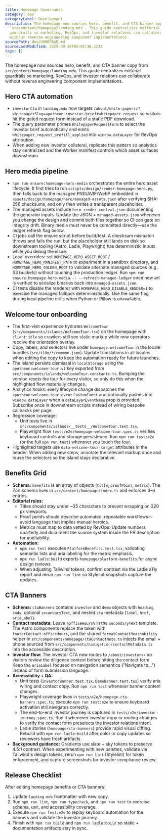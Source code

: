 ```yaml
---
title: Homepage Governance
category: dev
categoryLabel: Development
description: The homepage now sources hero, benefit, and CTA banner copy from
  `src/content/homepage/landing.mdx`. This guide centralizes editorial
  guardrails so marketing, RevOps, and investor relations can collaborate
  without reverse engineering component implementations.
sourcePath: dev/HOMEPAGE.md
sourceLastModified: 2025-09-30T04:05:36.323Z
tags: []
---
```


The homepage now sources hero, benefit, and CTA banner copy from
`src/content/homepage/landing.mdx`. This guide centralizes editorial guardrails so
marketing, RevOps, and investor relations can collaborate without reverse engineering
component implementations.

## Hero CTA automation

- `investorCta` in `landing.mdx` now targets
  `/about/white-papers/?whitepaperSlug=apotheon-investor-brief#whitepaper-request` so visitors hit
  the gated request form instead of a static PDF download.
- The query parameter primes `WhitepaperRequestForm` to select the investor brief automatically and
  emits `whitepaper_request_prefill_applied` into `window.dataLayer` for RevOps attribution.
- When adding new investor collateral, replicate this pattern so analytics stay centralized and the
  Worker manifest controls which asset surfaces downstream.

## Hero media pipeline

- `npm run ensure:homepage-hero-media` orchestrates the entire hero asset lifecycle. It first tries
  to run `scripts/design/render-homepage-hero.py`, then falls back to the managed PNG/AVIF/WebP
  embedded in `assets/design/homepage/hero/managed-assets.json` after verifying SHA-256 checksums,
  and only then writes a transparent placeholder.
- The managed assets include `hero-render-context.json` documenting the generator inputs. Update the
  JSON + `managed-assets.json` whenever you change the design and commit both files together so CI
  can gate on integrity drift. Binary media must never be committed directly—use the ledger refresh
  flag below.
- CI jobs call the ensure script before build/test. A checksum mismatch throws and fails the run,
  but the placeholder still lands on disk so downstream tooling (Astro, Ladle, Playwright) has
  deterministic inputs while you debug the issue.
- Local overrides: set `HOMEPAGE_HERO_ASSET_ROOT` / `HOMEPAGE_HERO_MANIFEST_PATH` to experiment in a
  sandbox directory, and `HOMEPAGE_HERO_GOLDEN_ROOT` to validate alternate managed sources (e.g., S3
  buckets) without touching the production ledger. Run `npm run ensure:homepage-hero-media --
--refresh-managed-ledger` once new art is verified to serialize binaries back into
  `managed-assets.json`.
- CI tests disable the renderer with `HOMEPAGE_HERO_DISABLE_RENDER=1` to exercise the managed
  fallback deterministically. Use the same flag during local pipeline drills when Python or Pillow
  is unavailable.

## Welcome tour onboarding

- The first-visit experience hydrates `WelcomeTour` (`src/components/islands/WelcomeTour.tsx`) on the
  homepage with `client:idle` so crawlers still see static markup while new operators receive the
  orientation overlay.
- Copy, labels, and selectors live under `homepage.welcomeTour` in the locale bundles
  (`src/i18n/*/common.json`). Update translations in all locales when editing the copy to keep the
  automation ready for future launches.
- The island persists dismissal in `localStorage` using the
  `apotheon:welcome-tour:v1` key exported from
  `src/components/islands/welcomeTour.constants.ts`. Bumping the version resets the tour for every
  visitor, so only do this when the highlighted flow materially changes.
- Analytics hooks: every lifecycle change dispatches the
  `apotheon:welcome-tour:event` `CustomEvent` and optionally pushes into `window.dataLayer` when a
  `dataLayerEventName` prop is provided. Subscribe once in downstream scripts instead of wiring
  bespoke callbacks per page.
- Regression coverage:
  - Unit tests live in `src/components/islands/__tests__/WelcomeTour.test.tsx`.
  - Playwright flow `tests/e2e/homepage-welcome-tour.spec.ts` verifies keyboard controls and storage
    persistence. Run `npm run test:e2e` (or the full `npm run test`) whenever you touch the tour.
- Highlighted targets use `data-welcome-tour-target` attributes in the header. When adding new steps,
  annotate the relevant markup once and reuse the selectors so the island stays declarative.

## Benefits Grid

- **Schema:** `benefits` is an array of objects (`title`, `proofPoint`, `metric`). The Zod
  schema lives in `src/content/homepage/index.ts` and enforces 3–6 entries.
- **Editorial rules:**
  - Titles should stay under ~35 characters to prevent wrapping on 320 px viewports.
  - Proof points should describe automated, repeatable workflows—avoid language that
    implies manual heroics.
  - Metrics must map to data vetted by RevOps. Update numbers quarterly and document
    the source system inside the PR description for auditability.
- **Automation:**
  - `npm run test` executes `PlatformBenefits.test.tsx`, validating semantic lists and
    aria labeling for the metric emphasis.
  - `npm run ladle:build` exports `homepage/platform-benefits` for async design reviews.
  - When adjusting Tailwind tokens, confirm contrast via the Ladle a11y report and
    rerun `npm run lint` so Stylelint snapshots capture the updates.

## CTA Banners

- **Schema:** `ctaBanners` contains `investor` and `demo` objects with `heading`, `body`,
  optional `secondaryText`, and nested `cta` metadata (`label`, `href`, `ariaLabel`).
- **Contact metadata:** Leave `%officeHours%` in the `secondaryText` template. The Astro
  components replace the token with `footerContact.officeHours`, and the shared
  `formatContactReachability` helper in `src/components/homepage/ctaContactNote.ts`
  injects the email + phone sourced from `src/components/navigation/contactMetadata.ts`
  into the accessible description.
- **Investor flow:** The investor CTA now routes to `/about/investors/` so visitors review
  the diligence context before hitting the contact form. Keep the `ariaLabel` focused on
  navigation semantics ("Navigate to…") instead of form submission language.
- **Accessibility + QA:**
  - Unit tests (`InvestorBanner.test.tsx`, `DemoBanner.test.tsx`) verify aria wiring and
    contact copy. Run `npm run test` whenever banner content changes.
  - Playwright coverage lives in `tests/e2e/homepage-cta-banners.spec.ts`; execute
    `npm run test:e2e` to ensure keyboard activation still navigates correctly.
  - The end-to-end investor journey is captured in `tests/e2e/investor-journey.spec.ts`.
    Run it whenever investor copy or routing changes to verify the contact form preselects
    the Investor relations intent.
  - Ladle stories (`homepage/cta-banners`) provide rapid visual diffing. Rebuild with
    `npm run ladle:build` after color or copy updates so reviewers have fresh artifacts.
- **Background guidance:** Gradients use slate + sky tokens to preserve 4.5:1 contrast.
  When experimenting with new palettes, validate via Tailwind's design tokens,
  rerun `npm run lint` (Stylelint) for token enforcement, and capture screenshots for
  investor compliance review.

## Release Checklist

After editing homepage benefits or CTA banners:

1. Update `landing.mdx` frontmatter with new copy.
2. Run `npm run lint`, `npm run typecheck`, and `npm run test` to exercise schema,
   unit, and accessibility coverage.
3. Execute `npm run test:e2e` to replay keyboard automation for the banners and
   validate the investor journey.
4. Finish with `npm run build` and `npm run ladle:build` so static + documentation
   artifacts stay in sync.
